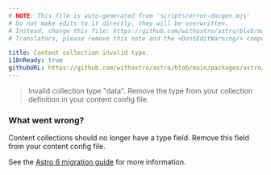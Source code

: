 ```yaml
---
# NOTE: This file is auto-generated from 'scripts/error-docgen.mjs'
# Do not make edits to it directly, they will be overwritten.
# Instead, change this file: https://github.com/withastro/astro/blob/main/packages/astro/src/core/errors/errors-data.ts
# Translators, please remove this note and the <DontEditWarning/> component.

title: Content collection invalid type.
i18nReady: true
githubURL: https://github.com/withastro/astro/blob/main/packages/astro/src/core/errors/errors-data.ts
---
```



<DontEditWarning />


> Invalid collection type "data". Remove the type from your collection definition in your content config file.

### What went wrong?

Content collections should no longer have a type field. Remove this field from your content config file.

See the [Astro 6 migration guide](https://docs.astro.build/en/guides/upgrade-to/v6/#removed-legacy-content-collections) for more information.